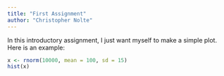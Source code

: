 ```yaml
---
title: "First Assignment"
author: "Christopher Nolte"
---
```


In this introductory assignment, I just want myself to make a simple plot. Here is an example:

```r
x <- rnorm(10000, mean = 100, sd = 15)
hist(x)
```
